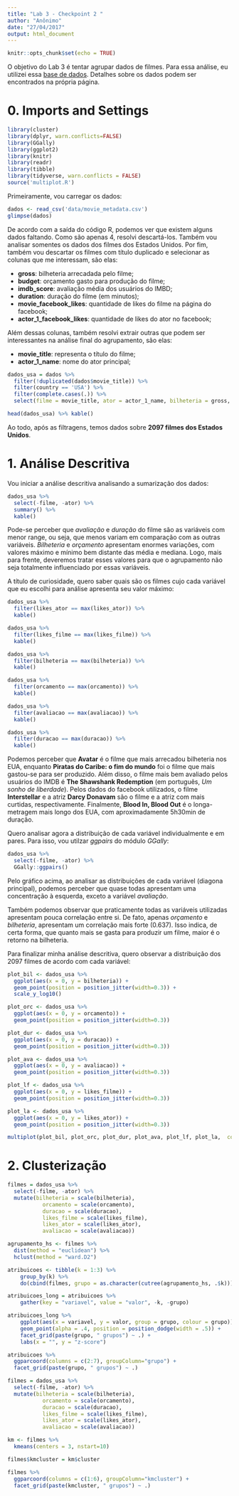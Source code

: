 ```yaml
---
title: "Lab 3 - Checkpoint 2 "
author: "Anônimo"
date: "27/04/2017"
output: html_document
---
```


```r
knitr::opts_chunk$set(echo = TRUE)
```

O objetivo do Lab 3 é tentar agrupar dados de filmes. Para essa análise, eu utilizei essa [base de dados](https://www.kaggle.com/deepmatrix/imdb-5000-movie-dataset). Detalhes sobre os dados podem ser encontrados na própria página.

# 0. Imports and Settings
```r
library(cluster)
library(dplyr, warn.conflicts=FALSE)
library(GGally)
library(ggplot2)
library(knitr)
library(readr)
library(tibble)
library(tidyverse, warn.conflicts = FALSE)
source('multiplot.R')
```

Primeiramente, vou carregar os dados:

```r
dados <- read_csv('data/movie_metadata.csv')
glimpse(dados)
```

De acordo com a saída do código R, podemos ver que existem alguns dados faltando. Como são apenas 4, resolvi descartá-los. Também vou analisar somentes os dados dos filmes dos Estados Unidos. Por fim, também vou descartar os filmes com título duplicado e selecionar as colunas que me interessam, são elas:

- __gross__: bilheteria arrecadada pelo filme;
- __budget__: orçamento gasto para produção do filme;
- __imdb_score__: avaliação média dos usuários do IMBD;
- __duration__: duração do filme (em minutos);
- __movie_facebook_likes__: quantidade de likes do filme na página do facebook;
- __actor_1_facebook_likes__: quantidade de likes do ator no facebook;

Além dessas colunas, também resolvi extrair outras que podem ser interessantes na análise final do agrupamento, são elas:

- __movie_title__: representa o título do filme;
- __actor_1_name__: nome do ator principal;

```r
dados_usa = dados %>%
  filter(!duplicated(dados$movie_title)) %>%
  filter(country == 'USA') %>%
  filter(complete.cases(.)) %>%
  select(filme = movie_title, ator = actor_1_name, bilheteria = gross, orcamento = budget, duracao = duration, avaliacao = imdb_score, likes_filme = movie_facebook_likes, likes_ator = actor_1_facebook_likes)

head(dados_usa) %>% kable()
```

Ao todo, após as filtragens, temos dados sobre __2097 filmes dos Estados Unidos__.

# 1. Análise Descritiva

Vou iniciar a análise descritiva analisando a sumarização dos dados:

```r
dados_usa %>%
  select(-filme, -ator) %>%
  summary() %>% 
  kable()
```

Pode-se perceber que _avaliação_ e _duração_ do filme são as variáveis com menor range, ou seja, que menos variam em comparação com as outras variáveis. _Bilheteria_ e _orçamento_ apresentam enormes variações, com valores máximo e mínimo bem distante das média e mediana. Logo, mais para frente, deveremos tratar esses valores para que o agrupamento não seja totalmente influenciado por essas variáveis.

A título de curiosidade, quero saber quais são os filmes cujo cada variável que eu escolhi para análise apresenta seu valor máximo:

```r
dados_usa %>%
  filter(likes_ator == max(likes_ator)) %>%
  kable()
```

```r
dados_usa %>%
  filter(likes_filme == max(likes_filme)) %>%
  kable()
```

```r
dados_usa %>%
  filter(bilheteria == max(bilheteria)) %>%
  kable()
```

```r
dados_usa %>%
  filter(orcamento == max(orcamento)) %>%
  kable()
```

```r
dados_usa %>%
  filter(avaliacao == max(avaliacao)) %>%
  kable()
```

```r
dados_usa %>%
  filter(duracao == max(duracao)) %>%
  kable()
```

Podemos perceber que __Avatar__ é o filme que mais arrecadou bilheteria nos EUA, enquanto __Piratas do Caribe: o fim do mundo__ foi o filme que mais gastou-se para ser produzido. Além disso, o filme mais bem avaliado pelos usuários do IMDB é __The Shawshank Redemption__ (em português, _Um sonho de liberdade_). Pelos dados do facebook utilizados, o filme __Interstellar__ e a atriz __Darcy Donavam__ são o filme e a atriz com mais curtidas, respectivamente. Finalmente, __Blood In, Blood Out__ é o longa-metragem mais longo dos EUA, com aproximadamente 5h30min de duração.

Quero analisar agora a distribuição de cada variável individualmente e em pares. Para isso, vou utilzar _ggpairs_ do módulo _GGally_:

```r
dados_usa %>%
  select(-filme, -ator) %>%
  GGally::ggpairs()
```

Pelo gráfico acima, ao analisar as distribuições de cada variável (diagona principal), podemos perceber que quase todas apresentam uma concentração à esquerda, exceto a variável _avaliação_.

Também podemos observar que praticamente todas as variáveis utilizadas apresentam pouca correlação entre si. De fato, apenas _orçamento_ e _bilheteria_, apresentam um correlação mais forte (0.637). Isso indica, de certa forma, que quanto mais se gasta para produzir um filme, maior é o retorno na bilheteria.

Para finalizar minha análise descritiva, quero observar a distribuição dos 2097 filmes de acordo com cada variável:

```r
plot_bil <- dados_usa %>%
  ggplot(aes(x = 0, y = bilheteria)) +
  geom_point(position = position_jitter(width=0.3)) +
  scale_y_log10()

plot_orc <- dados_usa %>%
  ggplot(aes(x = 0, y = orcamento)) +
  geom_point(position = position_jitter(width=0.3))

plot_dur <- dados_usa %>%
  ggplot(aes(x = 0, y = duracao)) +
  geom_point(position = position_jitter(width=0.3))

plot_ava <- dados_usa %>%
  ggplot(aes(x = 0, y = avaliacao)) +
  geom_point(position = position_jitter(width=0.3))

plot_lf <- dados_usa %>%
  ggplot(aes(x = 0, y = likes_filme)) +
  geom_point(position = position_jitter(width=0.3))

plot_la <- dados_usa %>%
  ggplot(aes(x = 0, y = likes_ator)) +
  geom_point(position = position_jitter(width=0.3))

multiplot(plot_bil, plot_orc, plot_dur, plot_ava, plot_lf, plot_la,  cols = 2)
```

# 2. Clusterização

```r
filmes = dados_usa %>%
  select(-filme, -ator) %>%
  mutate(bilheteria = scale(bilheteria),
           orcamento = scale(orcamento),
           duracao = scale(duracao),
           likes_filme = scale(likes_filme),
           likes_ator = scale(likes_ator),
           avaliacao = scale(avaliacao))

agrupamento_hs <- filmes %>%
  dist(method = "euclidean") %>%
  hclust(method = "ward.D2")

atribuicoes <- tibble(k = 1:3) %>%
    group_by(k) %>%
    do(cbind(filmes, grupo = as.character(cutree(agrupamento_hs, .$k))))

atribuicoes_long = atribuicoes %>%
    gather(key = "variavel", value = "valor", -k, -grupo)

atribuicoes_long %>%
    ggplot(aes(x = variavel, y = valor, group = grupo, colour = grupo)) +
    geom_point(alpha = .4, position = position_dodge(width = .5)) +
    facet_grid(paste(grupo, " grupos") ~ .) +
    labs(x = "", y = "z-score")
```


```r
atribuicoes %>%
  ggparcoord(columns = c(2:7), groupColumn="grupo") +
  facet_grid(paste(grupo, " grupos") ~ .)
```

```r
filmes = dados_usa %>%
  select(-filme, -ator) %>%
  mutate(bilheteria = scale(bilheteria),
           orcamento = scale(orcamento),
           duracao = scale(duracao),
           likes_filme = scale(likes_filme),
           likes_ator = scale(likes_ator),
           avaliacao = scale(avaliacao))

km <- filmes %>%
  kmeans(centers = 3, nstart=10)

filmes$kmcluster = km$cluster

filmes %>%
  ggparcoord(columns = c(1:6), groupColumn="kmcluster") +
  facet_grid(paste(kmcluster, " grupos") ~ .)
```
